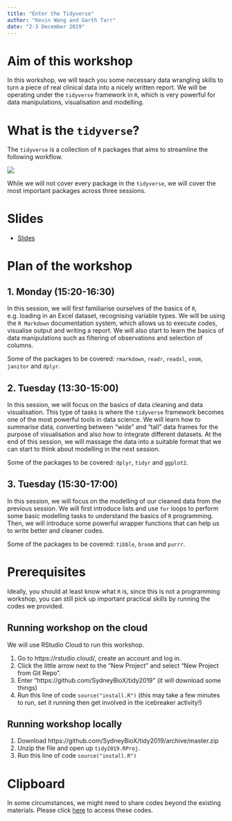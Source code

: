 ```yaml
---
title: "Enter the Tidyverse"
author: "Kevin Wang and Garth Tarr"
date: "2-3 December 2019"
---
```


# Aim of this workshop

In this workshop, we will teach you some necessary data wrangling skills to turn a piece of real clinical data into a nicely written report. We will be operating under the `tidyverse` framework in `R`, which is very powerful for data manipulations, visualisation and modelling. 

# What is the `tidyverse`? 

The `tidyverse` is a collection of `R` packages that aims to streamline the following workflow.

![](https://rstudio-education.github.io/tidyverse-cookbook/images/data-science-workflow.png)

While we will not cover every package in the `tidyverse`, we will cover the most important packages across three sessions. 

# Slides

+ [Slides](slides/slides.html)

# Plan of the workshop {.tabset}

## 1. Monday (15:20-16:30)

In this session, we will first familiarise ourselves of the basics of `R`, e.g. loading in an Excel dataset, recognising variable types.  We will be using the `R Markdown` documentation system, which allows us to execute codes, visualise output and writing a report. We will also start to learn the basics of data manipulations such as filtering of observations and selection of columns. 

Some of the packages to be covered: `rmarkdown`, `readr`, `readxl`, `voom`, `janitor` and `dplyr`. 

## 2. Tuesday (13:30-15:00)

In this session, we will focus on the basics of data cleaning and data visualisation. This type of tasks is where the `tidyverse` framework becomes one of the most powerful tools in data science. We will learn how to summarise data, converting between "wide" and "tall" data frames for the purpose of visualisation and also how to integrate different datasets. At the end of this session, we will massage the data into a suitable format that we can start to think about modelling in the next session. 

Some of the packages to be covered: `dplyr`, `tidyr` and `ggplot2`.

## 3. Tuesday (15:30-17:00)

In this session, we will focus on the modelling of our cleaned data from the previous session. We will first introduce lists and use `for` loops to perform some basic modelling tasks to understand the basics of `R` programming. Then, we will introduce some powerful wrapper functions that can help us to write better and cleaner codes. 

Some of the packages to be covered: `tibble`, `broom` and `purrr`.

# Prerequisites

Ideally, you should at least know what `R` is, since this is not a programming workshop, you can still pick up important practical skills by running the codes we provided. 

## Running workshop on the cloud

We will use RStudio Cloud to run this workshop. 

1. Go to https://rstudio.cloud/, create an account and log in. 
2. Click the little arrow next to the "New Project" and select "New Project from Git Repo".
3. Enter "https://github.com/SydneyBioX/tidy2019" (it will download some things)
4. Run this line of code `source("install.R")` (this may take a few minutes to run, set it running then get involved in the icebreaker activity!)

## Running workshop locally {#local}

1. Download https://github.com/SydneyBioX/tidy2019/archive/master.zip
2. Unzip the file and open up `tidy2019.RProj`. 
2. Run this line of code `source("install.R")`

# Clipboard

In some circumstances, we might need to share codes beyond the existing materials. Please click [here](https://docs.google.com/document/d/136YffzxjkUM8RIGsnjD_yOkCTWw4Ijdwjy4_58nC-zc/edit?usp=sharing) to access these codes.
